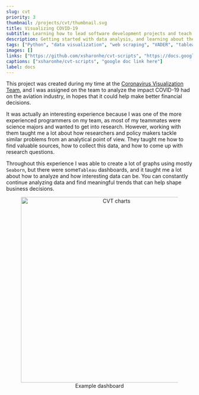```yaml
---
slug: cvt
priority: 3
thumbnail: /projects/cvt/thumbnail.svg
title: Visualizing COVID-19
subtitle: Learning how to lead software development projects and teach people how to code 
description: Getting started with data analysis, and learning about the impact of COVID-19 on our society with other researchers, policy makers, scientists, and engineers.
tags: ["Python", "data visualization", "web scraping", "VADER", "tableau"]
images: []
links: ["https://github.com/xsharonhe/cvt-scripts", "https://docs.google.com/document/d/1QLUiJNBFXxDlMnV_eSejgS2Q_1OpSXOcQBNqe1ZTlhs/edit"]
captions: ["xsharonhe/cvt-scripts", "google doc link here"]
label: docs
---
```

<div>
This project was created during my time at the <a href="https://scholar.harvard.edu/cvt/home" target="_blank" rel="noopener noreferrer">Coronavirus Visualization Team</a>,
and I was assigned on the team to analyze the impact COVID-19 had on the aviation industry, in hopes that it could help
make better financial decisions.

It was actually an interesting experience because I was one of the more experienced programmers on my team, as most of my
teammates were science majors and wanted to get into research. However, working with them taught me a lot about how
researchers and policy makers tackle similar problems from an analytical point of view. They taught me how to find valuable
sources, how to collect this data, and how to come up with research questions.

Throughout this experience I was able to create a lot of graphs using mostly <code>Seaborn</code>, but there were some<code>Tableau</code> dashboards, and it taught me a lot about how to analyze and how interesting data can be. You can
constantly continue analyzing data and find meaningful trends that can help shape business decisions.

<div align="center">
    <figure>
        <img src="/projects/cvt/showcase.png" alt="CVT charts" width="500"/>
        <figcaption>Example dashboard</figcaption>
    </figure>
</div>

</div>
